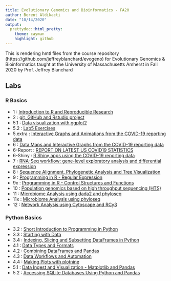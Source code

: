 ```yaml
---
title: Evolutionary Genomics and Bioinformatics - FA20
author: Berent Aldikacti
date: "10/14/2020"
output:
  prettydoc::html_pretty:
    theme: cayman
    highlight: github
---
```


This is rendering hmtl files from the course repository  (https://github.com/jeffreyblanchard/evogeno) for Evolutionary Genomics & Bioinformatics taught at the University of Massachusetts Amherst in Fall 2020 by Prof. Jeffrey Blanchard

## Labs

### R Basics

* 1 : [Introduction to R and Reproducible Research](Lab1_BA.html)
* 2 : [git, GitHub and Rstudio project](Lab2_BA.html)
* 5.1 : [Data visualization with ggplot2](Lab5.1-R_BA.html)
* 5.2 : [Lab5 Exercises](Lab5.2-R_BA.html)
* 5.extra : [Interactive Graphs and Animations from the COVID-19 reporting data](Lab5extra-R_BA.html)
* 6 : [Data Maps and Interactive Graphs from the COVID-19 reporting data](Lab6-R_BA.html)
* 6-Report : [REPORT ON LATEST US COVID19 STATISTICS](Lab6-report-R.html)
* 6-Shiny : [R Shiny apps using the COVID-19 reporting data](https://berent-aldikacti.shinyapps.io/Lab6-Shiny/)
* 7 : [RNA-Seq workflow: gene-level exploratory analysis and differential expression](Lab7_BA.html)
* 8 : [Sequence Alignment, Phylogenetic Analysis and Tree Visualization](Lab8-BA.html)
* 9 : [Programming in R - Regular Expression](Lab9-BA.html)
* 9x : [Programming in R - Control Structures and Functions](Lab9x.html)
* 10 : [Population genomics based on high throughput sequencing (HTS)](Lab10-BA.html)
* 11 : [Microbiome Analysis using dada2 and phyloseq](Lab11-BA.html)
* 11x : [Microbiome Analysis using phyloseq](Lab11x-BA.html)
* 12 : [Network Analysis using Cytoscape and RCy3](Lab12-BA.html)



### Python Basics
* 3.2 : [Short Introduction to Programming in Python](Lab3-2_BA.html)
* 3.3 : [Starting with Data](Lab3-3-Python_BA.html)
* 3.4 : [Indexing, Slicing and Subsetting DataFrames in Python](Lab3-4-Python_BA.html)
* 4.1 : [Data Types and Formats](Lab4-1-Python_BA.html)
* 4.2 : [Combining DataFrames and Pandas](Lab4-2-Python_BA.html)
* 4.3 : [Data Workflows and Automation](Lab4-3-Python_BA.html)
* 4.4 : [Making Plots with plotnine](Lab4-4-Python_BA.html)
* 5.1 : [Data Ingest and Visualization - Matplotlib and Pandas](Lab5-1-Python_BA.html)
* 5.2 : [Accessing SQLite Databases Using Python and Pandas](Lab5-2-Python_BA.html)

